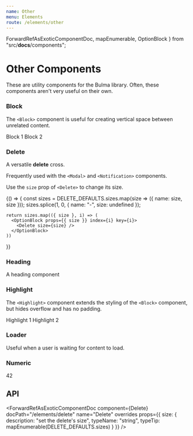 ```yaml
---
name: Other
menu: Elements
route: /elements/other
---
```



  ForwardRefAsExoticComponentDoc,
  mapEnumerable,
  OptionBlock
} from "src/__docs__/components";

# Other Components

These are utility components for the Bulma library.
Often, these components aren't very useful on their own.

### Block

The `<Block>` component is useful for creating vertical space between unrelated content.

<Playground>
  <Block>Block 1</Block>
  <Block>Block 2</Block>
</Playground>

### Delete

A versatile **delete** cross.

Frequently used with the `<Modal>` and `<Notification>` components.

<Playground>
  <Delete />
</Playground>

Use the `size` prop of `<Delete>` to change its size.

<Playground>
  {() => {
    const sizes = DELETE_DEFAULTS.sizes.map(size => ({ name: size, size }));
    sizes.splice(1, 0, { name: "-", size: undefined });

    return sizes.map(({ size }, i) => (
      <OptionBlock props={{ size }} index={i} key={i}>
        <Delete size={size} />
      </OptionBlock>
    ))

}}

</Playground>

### Heading

<Playground>
  <Heading>A heading component</Heading>
</Playground>

### Highlight

The `<Highlight>` component extends the styling of the `<Block>` component, but hides overflow and has no padding.

<Playground>
  <Highlight>Highlight 1</Highlight>
  <Highlight>Highlight 2</Highlight>
</Playground>

### Loader

Useful when a user is waiting for content to load.

<Playground>
  <Loader />
</Playground>

### Numeric

<Playground>
  <Numeric>42</Numeric>
</Playground>

## API

<ForwardRefAsExoticComponentDoc component={Block} name="Block" />

<ForwardRefAsExoticComponentDoc
  component={Delete}
  docPath="/elements/delete"
  name="Delete"
  overrides
  props={{
    size: {
      description: "set the delete's size",
      typeName: "string",
      typeTip: mapEnumerable(DELETE_DEFAULTS.sizes)
    }
  }}
/>

<ForwardRefAsExoticComponentDoc component={Heading} name="Heading" />

<ForwardRefAsExoticComponentDoc component={Highlight} name="Highlight" />

<ForwardRefAsExoticComponentDoc component={Loader} name="Loader" />

<ForwardRefAsExoticComponentDoc component={Numeric} name="Numeric" />

